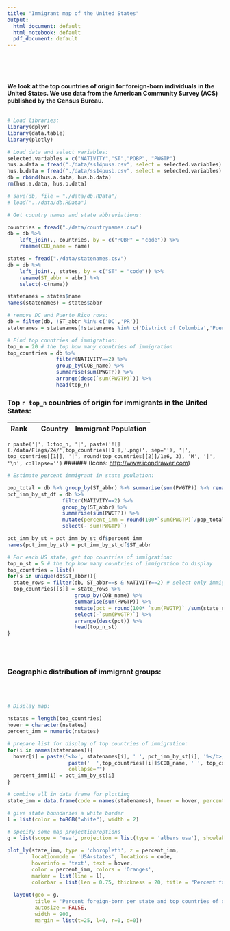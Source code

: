 ```yaml
---
title: "Immigrant map of the United States"
output:
  html_document: default
  html_notebook: default
  pdf_document: default
---
```

\
\
\


 **We look at the top countries of origin for foreign-born individuals in the United States. We use data from the American Community Survey (ACS) published by the Census Bureau.** 
\
\


```r
# Load libraries:
library(dplyr)
library(data.table)
library(plotly)
```


```r
# Load data and select variables:
selected.variables = c("NATIVITY","ST","POBP", "PWGTP")
hus.a.data = fread("./data/ss14pusa.csv", select = selected.variables)
hus.b.data = fread("./data/ss14pusb.csv", select = selected.variables)
db = rbind(hus.a.data, hus.b.data)
rm(hus.a.data, hus.b.data)

# save(db, file = "./data/db.RData")
# load("../data/db.RData")
```



```r
# Get country names and state abbreviations:

countries = fread("./data/countrynames.csv")
db = db %>% 
    left_join(., countries, by = c("POBP" = "code")) %>%
    rename(COB_name = name)

states = fread("./data/statenames.csv")
db = db %>% 
    left_join(., states, by = c("ST" = "code")) %>% 
    rename(ST_abbr = abbr) %>% 
    select(-c(name))

statenames = states$name
names(statenames) = states$abbr

# remove DC and Puerto Rico rows:
db = filter(db, !ST_abbr %in% c('DC','PR'))
statenames = statenames[!statenames %in% c('District of Columbia','Puerto Rico')]
```


```r
# Find top countries of immigration:
top_n = 20 # the top how many countries of immigration
top_countries = db %>% 
                filter(NATIVITY==2) %>%
                group_by(COB_name) %>%
                summarise(sum(PWGTP)) %>%
                arrange(desc(`sum(PWGTP)`)) %>%
                head(top_n)
```


### Top `r top_n` countries of origin for immigrants in the United States:

| Rank |   |Country | Immigrant Population|
|------|---|--------|---------------------|
`r paste('|', 1:top_n, '|', paste('![](./data/Flags/24/',top_countries[[1]],'.png)', sep=''), '|', top_countries[[1]], '|', round(top_countries[[2]]/1e6, 3), 'M', '|', '\n', collapse='')`
###### (Icons: <http://www.icondrawer.com>)


```r
# Estimate percent immigrant in state poulation:

pop_total = db %>% group_by(ST_abbr) %>% summarise(sum(PWGTP)) %>% rename(tot = `sum(PWGTP)`)
pct_imm_by_st_df = db %>% 
                  filter(NATIVITY==2) %>% 
                  group_by(ST_abbr) %>% 
                  summarise(sum(PWGTP)) %>% 
                  mutate(percent_imm = round(100*`sum(PWGTP)`/pop_total$tot, 1)) %>%
                  select(-`sum(PWGTP)`)

pct_imm_by_st = pct_imm_by_st_df$percent_imm
names(pct_imm_by_st) = pct_imm_by_st_df$ST_abbr
```



```r
# For each US state, get top countries of immigration:
top_n_st = 5 # the top how many countries of immigration to display
top_countries = list()
for(s in unique(db$ST_abbr)){
  state_rows = filter(db, ST_abbr==s & NATIVITY==2) # select only immigrants in state s
  top_countries[[s]] = state_rows %>%
                      group_by(COB_name) %>%
                      summarise(sum(PWGTP)) %>%
                      mutate(pct = round(100* `sum(PWGTP)` /sum(state_rows$PWGTP), 1)) %>%
                      select(-`sum(PWGTP)`) %>%
                      arrange(desc(pct)) %>%
                      head(top_n_st)
}
```
\
\


### Geographic distribution of immigrant groups:
\
\
```r
# Display map:

nstates = length(top_countries)
hover = character(nstates)
percent_imm = numeric(nstates)

# prepare list for display of top countries of immigration:
for(i in names(statenames)){
  hover[i] = paste('<b>', statenames[i], ' ', pct_imm_by_st[i], '%</b>, of which:<br>',
                    paste('  ',top_countries[[i]]$COB_name, ' ', top_countries[[i]]$pct, '% <br>', collapse=""),
                    collapse="")
  percent_imm[i] = pct_imm_by_st[i]
}

# combine all in data frame for plotting
state_imm = data.frame(code = names(statenames), hover = hover, percent_imm = percent_imm, stringsAsFactors=FALSE)

# give state boundaries a white border
l = list(color = toRGB("white"), width = 2)

# specify some map projection/options
g = list(scope = 'usa', projection = list(type = 'albers usa'), showlakes = TRUE, lakecolor = toRGB('white'))

plot_ly(state_imm, type = 'choropleth', z = percent_imm, 
        locationmode = 'USA-states', locations = code, 
        hoverinfo = 'text', text = hover, 
        color = percent_imm, colors = 'Oranges',
        marker = list(line = l), 
        colorbar = list(len = 0.75, thickness = 20, title = "Percent foreign-born")) %>%
  
  layout(geo = g, 
         title = 'Percent foreign-born per state and top countries of origin <br> (hover cursor over map for breakdown)', 
         autosize = FALSE,
         width = 900,
         margin = list(t=25, l=0, r=0, d=0))

```

